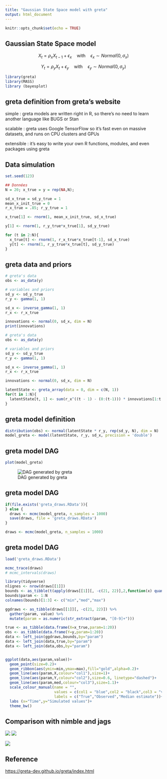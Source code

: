 ```yaml
---
title: "Gaussian State Space model with greta"
output: html_document
---
```


```r
knitr::opts_chunk$set(echo = TRUE)
```

## Gaussian State Space model

$$X_{t} = \rho_x X_{t-1} + \epsilon_x \quad \text{with} \quad \epsilon_x \sim Normal(0, \sigma_x) $$

$$Y_{t} = \rho_y X_{t} + \epsilon_y \quad \text{with} \quad \epsilon_y \sim Normal(0, \sigma_y) $$


```r
library(greta)
library(MASS)
library (bayesplot)
```

## greta definition from greta's website
simple : greta models are written right in R, so there’s no need to learn another language like BUGS or Stan

scalable : greta uses Google TensorFlow so it’s fast even on massive datasets, and runs on CPU clusters and GPUs

extensible : it’s easy to write your own R functions, modules, and even packages using greta

## Data simulation
```r
set.seed(123)

## Données
N = 20; x_true = y = rep(NA,N);

sd_x_true = sd_y_true = 1
mean_x_init_true = 0
r_x_true = .85; r_y_true = 1

x_true[1] <- rnorm(1, mean_x_init_true, sd_x_true)

y[1] <- rnorm(1, r_y_true*x_true[1], sd_y_true)

for (t in 2:N){
  x_true[t] <- rnorm(1, r_x_true*x_true[t-1], sd_x_true)
  y[t] <- rnorm(1, r_y_true*x_true[t], sd_y_true)
}
```

## greta data and priors


```r

# greta's data 
obs <- as_data(y)

# variables and priors
sd_y <- sd_y_true
r_y <- gamma(1, 1)

sd_x <- inverse_gamma(1, 1)
r_x <- r_x_true

innovations <- normal(0, sd_x, dim = N)
print(innovations)
```

```r

# greta's data 
obs <- as_data(y)

# variables and priors
sd_y <- sd_y_true
r_y <- gamma(1, 1)

sd_x <- inverse_gamma(1, 1)
r_x <- r_x_true

innovations <- normal(0, sd_x, dim = N)

latentState <- greta_array(data = 0, dim = c(N, 1))
for(t in 1:N){
  latentState[t, 1] <- sum(r_x^((t - 1) - (0:(t-1))) * innovations[1:t, 1])
}
```

## greta model definition
```r
distribution(obs) <- normal(latentState * r_y, rep(sd_y, N), dim = N)
model_greta <- model(latentState, r_y, sd_x, precision = 'double')
```


## greta model DAG
```r
plot(model_greta)
```
![DAG generated by greta](DAG.png)


## greta model DAG
```r
if(file.exists('greta_draws.RData')){
} else {
  draws <- mcmc(model_greta, n_samples = 1000)
  save(draws, file = 'greta_draws.RData')
}
```

```r
draws <- mcmc(model_greta, n_samples = 1000)
```

## greta model DAG
```r
load('greta_draws.RData')
```


```r
mcmc_trace(draws)
# mcmc_intervals(draws)
```


```r
library(tidyverse)
nlignes <- nrow(draws[[1]])
bounds <- as_tibble(t(apply(draws[[1]][, -c(21, 22)],2,function(x) quantile(x,c(0.025,0.5,0.975)))))
bounds$param <- 1:N
colnames(bounds)[1:3] <- c("min","med","max")

ggdraws <- as_tibble(draws[[1]][, -c(21, 22)]) %>%
  gather(param, value) %>%
  mutate(param = as.numeric(str_extract(param, "[0-9]+")))

true <- as_tibble(data.frame(X=x_true,param=1:20))
obs <- as_tibble(data.frame(Y=y,param=1:20))
data <- left_join(ggdraws,bounds,by="param")
data <- left_join(data,true,by="param")
data <- left_join(data,obs,by="param")


ggplot(data,aes(param,value))+
  geom_point(size=0.2)+
  geom_ribbon(aes(ymin=min,ymax=max),fill="gold",alpha=0.2)+
  geom_line(aes(param,X,colour="col1"),size=1)+
  geom_line(aes(param,Y,colour="col2"),size=0.6, linetype="dashed")+
  geom_line(aes(param,med,colour="col3"),size=1.1)+
  scale_colour_manual(name = "",
                      values = c(col1 = "blue",col2 = "black",col3 = "violetred3"),
                      labels = c("True","Observed","Median estimate"))+
  labs (x="Time",y="Simulated values")+
  theme_bw()
```



## Comparison with nimble and jags

![](postSDX.png)
![](postRY.png)

![](effectiveSize.png)

## Reference 
[https://greta-dev.github.io/greta/index.html](https://greta-dev.github.io/greta/index.html)